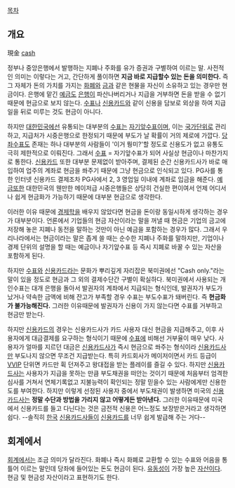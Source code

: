 [[목차]]
== 개요 ==
現金
[[캐시|cash]]

정부나 중앙은행에서 발행하는 지폐나 주화를 유가 증권과 구별하여 이르는 말. 사전적인 의미는 이렇다는 거고, 간단하게 풀이하면 '''지금 바로 지급할수 있는 돈을 의미한다.''' 즉 그 자체가 돈의 가치를 가지는 [[화폐]]와 [[금]]과 같은 현물을 자신이 소유하고 있는 경우만 현금이다. 은행에 맡긴 [[예금]]도 [[은행]]이 파산나버리거나 지급을 거부하면 돈을 받을 수 없기 때문에 현금으로 보지 않는다. [[수표]]나 [[신용카드]]와 같이 신용을 담보로 외상을 하여 지급일을 뒤로 미루는 것도 현금이 아니다.

하지만 [[대한민국]]에선 유통되는 대부분의 [[수표]]는 [[자기앞수표]]이며, 이는 [[국가]]단위로 관리하고, 지급처가 시중은행으로 한정되기 때문에 부도가 날 확률이 거의 제로에 가깝다. [[당좌수표]]도 존재는 하나 대부분의 사람들이 '이거 뭥미?'할 정도로 신용도가 없고 유통도 극히 제한적으로 이뤄진다. 그래서 [[수표]] = 자기앞수표가 되어 사실상 현금이나 마찬가지로 통한다. [[신용카드]] 또한 대부분 문제없이 받아주며, 결제된 순간 신용카드사가 바로 매입하여 업주의 계좌로 현금을 쏴주기 때문에 그냥 현금으로 인식되고 있다. PG사를 통한 인터넷 신용카드 결제조차 PG사에서 2, 3 영업일 이내에 계좌로 입금을 해준다. [[예금]]또한 대한민국의 웬만한 메이저급 시중은행들은 상당히 건실한 편이여서 언제 어디서나 쉽게 현금화가 가능하기 때문에 대부분 현금으로 생각한다. 

이러한 이유 때문에 [[경제학]]을 배우지 않았다면 현금을 돈이랑 동일시하게 생각하는 경우가 대부분이다. 언론에서 기업들의 현금 자산이라는 말을 꺼낼 때 현금은 기업의 금고에 저장해 놓은 지폐나 동전을 말하는 것만이 아닌 예금을 포함하는 경우가 많다. 그래서 우리나라에서는 현금이라는 말은 좁게 쓸 때는 순수한 지폐나 주화를 말하지만, 기업이나 경제 단위의 설명을 할 때는 예금이나 자기앞수표 등 즉시 지폐로 바꿀 수 있는 자산을 포함하게 된다.

하지만 [[수표]]와 [[신용카드]]라는 문화가 뿌리깊게 자리잡은 북미권에선 "Cash only."라는 말이 있을 정도로 현금과 그 외의 결제수단간 구별이 확실하다. 북미권에서 사용되는 개인수표는 대개 은행을 돌아서 발권자의 계좌에서 지급되는 형식인데, 발권자가 부도가 났거나 약속한 금액에 비해 잔고가 부족할 경우 수표는 부도수표가 돼버린다. 즉 '''현금화가 불가능해진다.''' 그러한 이유때문에 발권자가 신용이 가지 않는다면 수표를 거부하고 현금만 받는다.

하지만 [[신용카드]]의 경우는 신용카드사가 카드 사용자 대신 현금을 지급해주고, 이후 사용자에게 대금결제를 요구하는 형식이기 때문에 [[수표]]에 비해선 거부율이 매우 낮다. 사용자가 얼마를 지르던 대금은 [[신용카드사]]가 즉시 현금으로 쏴주는 형식이라 [[신용카드사]]만 부도나지 않으면 무조건 지급받는다. 특히 카드회사가 메이저이면서 카드 등급이 [[VVIP]] 단위면 카드만 휙 던져주고 왕대접을 받는 플레이를 즐길 수 있다. 하지만 [[신용카드사]]는 사용자가 지급을 못하는 만큼 부도채권을 떠안는 것이기 때문에 처음부터 엄격한 심사를 거쳐서 연체기록없고 지불능력이 확인되는 정말 믿을수 있는 사람에게만 신용한도를 부여한다. 하지만 이렇게 선정된 사용자 중에서 부도채권이 발생하면 미국의 [[신용카드사]]는 '''정말 수단과 방법을 가리지 않고 어떻게든 받아낸다.''' 그러한 이유때문에 미국에서 신용카드를 들고 다닌다는 것은 금전적 신용은 어느정도 보장받은거라고 생각하면 쉽다. --솔직히 [[한국]] [[신용카드사]]들이 [[신용카드]]를 너무 쉽게 발급해 주는 거다--
== 회계에서 ==
[[회계]]에서는 조금 의미가 달라진다. 화폐나 즉시 화폐로 교환할 수 있는 수표와 어음을 통틀어 이르는 말인데 당좌에 들어있는 돈도 현금이 된다. [[유동성]]이 가장 높은 [[자산]]이다. 현금 및 현금성 자산이라고 표현하기도 한다.
